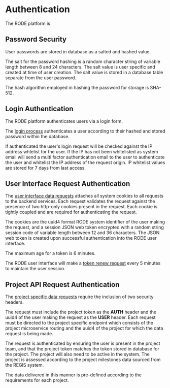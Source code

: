 # Authentication

The RODE platform is

## Password Security

User passwords are stored in database as a salted and hashed value.

The salt for the password hashing is a random character string of variable length between 8 and 24 characters. The salt value is user specific and created at time of user creation. The salt value is stored in a database table separate from the user password.

The hash algorithm employed in hashing the password for storage is SHA-512.

## Login Authentication

The RODE platform authenticates users via a login form.

The [login process](/Documentation/Security/Diagrams#LoginNonWhitelist) authenticates a user according to their hashed and stored password within the database.

If authenticated the user's login request will be checked against the IP address whtelist for the user. If the IP has not been whitelisted as system email will send a multi factor authentication email to the user to authenticate the user and whitelist the IP address of the request origin. IP whitelist values are stored for 7 days from last access.

## User Interface Request Authentication

The [user interface data requests](/Documentation/Security/Diagrams#EntityRequest) attaches all system cookies to all requests to the backend services. Each request validates the request against the presence of two http-only cookies present in the request. Each cookie is tightly coupled and are required for authenticating the request.

The cookies are the uuid4 format RODE system identifier of the user making the request, and a session JSON web token encrypted with a random string session code of variable length between 12 and 36 characters. The JSON web token is created upon successful authentication into the RODE user interface.

The maximum age for a token is 6 minutes.

The RODE user interface will make a [token renew request](/Documentation/Security/Diagrams#RenewToken) every 5 minutes to maintain the user session.

## Project API Request Authentication

The [project specific data requests](/Documentation/Security/Diagrams#ResearchRequest) require the inclusion of two security headers.

The request must include the project token as the **AUTH** header and the uuid4 of the user making the request as the **USER** header. Each request must be directed to the project specific endpoint which consists of the project microservice routing and the uuid4 of the project for which the data request is being made.

The request is authenticated by ensuring the user is present in the project team, and that the project token matches the token stored in database for the project. The project will also need to be active in the system. The project is assessed according to the project milestones data sourced from the REGIS system.

The data delivered in this manner is pre-defined according to the requirements for each project.
